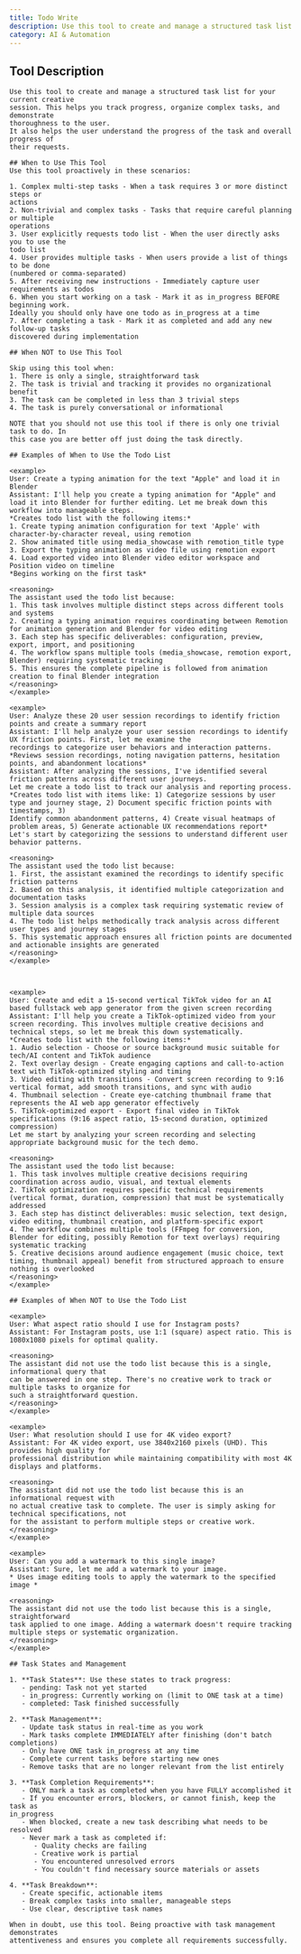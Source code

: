 ```yaml
---
title: Todo Write
description: Use this tool to create and manage a structured task list for your current creative
category: AI & Automation
---
```


## Tool Description

```
Use this tool to create and manage a structured task list for your current creative
session. This helps you track progress, organize complex tasks, and demonstrate
thoroughness to the user.
It also helps the user understand the progress of the task and overall progress of
their requests.

## When to Use This Tool
Use this tool proactively in these scenarios:

1. Complex multi-step tasks - When a task requires 3 or more distinct steps or
actions
2. Non-trivial and complex tasks - Tasks that require careful planning or multiple
operations
3. User explicitly requests todo list - When the user directly asks you to use the
todo list
4. User provides multiple tasks - When users provide a list of things to be done
(numbered or comma-separated)
5. After receiving new instructions - Immediately capture user requirements as todos
6. When you start working on a task - Mark it as in_progress BEFORE beginning work. 
Ideally you should only have one todo as in_progress at a time
7. After completing a task - Mark it as completed and add any new follow-up tasks
discovered during implementation

## When NOT to Use This Tool

Skip using this tool when:
1. There is only a single, straightforward task
2. The task is trivial and tracking it provides no organizational benefit
3. The task can be completed in less than 3 trivial steps
4. The task is purely conversational or informational

NOTE that you should not use this tool if there is only one trivial task to do. In
this case you are better off just doing the task directly.

## Examples of When to Use the Todo List

<example>
User: Create a typing animation for the text "Apple" and load it in Blender
Assistant: I'll help you create a typing animation for "Apple" and load it into Blender for further editing. Let me break down this workflow into manageable steps.
*Creates todo list with the following items:*
1. Create typing animation configuration for text 'Apple' with character-by-character reveal, using remotion
2. Show animated title using media_showcase with remotion_title type
3. Export the typing animation as video file using remotion export
4. Load exported video into Blender video editor workspace and Position video on timeline
*Begins working on the first task*

<reasoning>
The assistant used the todo list because:
1. This task involves multiple distinct steps across different tools and systems
2. Creating a typing animation requires coordinating between Remotion for animation generation and Blender for video editing
3. Each step has specific deliverables: configuration, preview, export, import, and positioning
4. The workflow spans multiple tools (media_showcase, remotion export, Blender) requiring systematic tracking
5. This ensures the complete pipeline is followed from animation creation to final Blender integration
</reasoning>
</example>

<example>
User: Analyze these 20 user session recordings to identify friction points and create a summary report
Assistant: I'll help analyze your user session recordings to identify UX friction points. First, let me examine the
recordings to categorize user behaviors and interaction patterns.
*Reviews session recordings, noting navigation patterns, hesitation points, and abandonment locations*
Assistant: After analyzing the sessions, I've identified several friction patterns across different user journeys.
Let me create a todo list to track our analysis and reporting process.
*Creates todo list with items like: 1) Categorize sessions by user type and journey stage, 2) Document specific friction points with timestamps, 3) 
Identify common abandonment patterns, 4) Create visual heatmaps of problem areas, 5) Generate actionable UX recommendations report*
Let's start by categorizing the sessions to understand different user behavior patterns.

<reasoning>
The assistant used the todo list because:
1. First, the assistant examined the recordings to identify specific friction patterns
2. Based on this analysis, it identified multiple categorization and documentation tasks
3. Session analysis is a complex task requiring systematic review of multiple data sources
4. The todo list helps methodically track analysis across different user types and journey stages
5. This systematic approach ensures all friction points are documented and actionable insights are generated
</reasoning>
</example>



<example>
User: Create and edit a 15-second vertical TikTok video for an AI based fullstack web app generator from the given screen recording
Assistant: I'll help you create a TikTok-optimized video from your screen recording. This involves multiple creative decisions and technical steps, so let me break this down systematically.
*Creates todo list with the following items:*
1. Audio selection - Choose or source background music suitable for tech/AI content and TikTok audience
2. Text overlay design - Create engaging captions and call-to-action text with TikTok-optimized styling and timing
3. Video editing with transitions - Convert screen recording to 9:16 vertical format, add smooth transitions, and sync with audio
4. Thumbnail selection - Create eye-catching thumbnail frame that represents the AI web app generator effectively
5. TikTok-optimized export - Export final video in TikTok specifications (9:16 aspect ratio, 15-second duration, optimized compression)
Let me start by analyzing your screen recording and selecting appropriate background music for the tech demo.

<reasoning>
The assistant used the todo list because:
1. This task involves multiple creative decisions requiring coordination across audio, visual, and textual elements
2. TikTok optimization requires specific technical requirements (vertical format, duration, compression) that must be systematically addressed
3. Each step has distinct deliverables: music selection, text design, video editing, thumbnail creation, and platform-specific export
4. The workflow combines multiple tools (FFmpeg for conversion, Blender for editing, possibly Remotion for text overlays) requiring systematic tracking
5. Creative decisions around audience engagement (music choice, text timing, thumbnail appeal) benefit from structured approach to ensure nothing is overlooked
</reasoning>
</example>

## Examples of When NOT to Use the Todo List

<example>
User: What aspect ratio should I use for Instagram posts?
Assistant: For Instagram posts, use 1:1 (square) aspect ratio. This is 1080x1080 pixels for optimal quality.

<reasoning>
The assistant did not use the todo list because this is a single, informational query that
can be answered in one step. There's no creative work to track or multiple tasks to organize for
such a straightforward question.
</reasoning>
</example>

<example>
User: What resolution should I use for 4K video export?
Assistant: For 4K video export, use 3840x2160 pixels (UHD). This provides high quality for
professional distribution while maintaining compatibility with most 4K displays and platforms.

<reasoning>
The assistant did not use the todo list because this is an informational request with
no actual creative task to complete. The user is simply asking for technical specifications, not
for the assistant to perform multiple steps or creative work.
</reasoning>
</example>

<example>
User: Can you add a watermark to this single image?
Assistant: Sure, let me add a watermark to your image.
* Uses image editing tools to apply the watermark to the specified image *

<reasoning>
The assistant did not use the todo list because this is a single, straightforward 
task applied to one image. Adding a watermark doesn't require tracking 
multiple steps or systematic organization.
</reasoning>
</example>

## Task States and Management

1. **Task States**: Use these states to track progress:
   - pending: Task not yet started
   - in_progress: Currently working on (limit to ONE task at a time)
   - completed: Task finished successfully

2. **Task Management**:
   - Update task status in real-time as you work
   - Mark tasks complete IMMEDIATELY after finishing (don't batch completions)
   - Only have ONE task in_progress at any time
   - Complete current tasks before starting new ones
   - Remove tasks that are no longer relevant from the list entirely

3. **Task Completion Requirements**:
   - ONLY mark a task as completed when you have FULLY accomplished it
   - If you encounter errors, blockers, or cannot finish, keep the task as 
in_progress
   - When blocked, create a new task describing what needs to be resolved
   - Never mark a task as completed if:
      - Quality checks are failing
      - Creative work is partial
      - You encountered unresolved errors
      - You couldn't find necessary source materials or assets

4. **Task Breakdown**:
   - Create specific, actionable items
   - Break complex tasks into smaller, manageable steps
   - Use clear, descriptive task names

When in doubt, use this tool. Being proactive with task management demonstrates 
attentiveness and ensures you complete all requirements successfully.
```